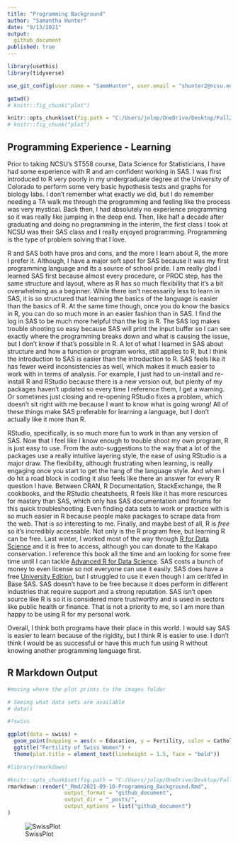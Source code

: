```yaml
---
title: "Programming Background"
author: "Samantha Hunter"
date: "9/13/2021"
output: 
  github_document
published: true
---
```


```r
library(usethis)
library(tidyverse)

use_git_config(user.name = "SammHunter", user.email = "shunter2@ncsu.edu")

getwd()
# knitr::fig_chunk("plot")

knitr::opts_chunk$set(fig.path = "C:/Users/jolop/OneDrive/Desktop/Fall21/ST558/sammhunter.github.io/images/")
# knitr::fig_chunk("plot")

```

## Programming Experience - Learning

Prior to taking NCSU's ST558 course, Data Science for Statisticians, I have had some experience with R and am confident working in SAS. I was first introduced to R very poorly in my undergraduate degree at the University of Colorado to perform some very basic hypothesis tests and graphs for biology labs. I don't remember what exactly we did, but I do remember needing a TA walk me through the programming and feeling like the process was very mystical. Back then, I had absolutely no experience programming so it was really like jumping in the deep end. Then, like half a decade after graduating and doing no programming in the interim, the first class I took at NCSU was their SAS class and I really enjoyed programming. Programming is the type of problem solving that I love.

R and SAS both have pros and cons, and the more I learn about R, the more I prefer it. Although, I have a major soft spot for SAS because it was my first programming language and its a source of school pride. I am really glad I learned SAS first because almost every procedure, or PROC step, has the same structure and layout, where as R has so much flexibility that it's a bit overwhelming as a beginner. While there isn't necessarily less to learn in SAS, it is so structured that learning the basics of the language is easier than the basics of R. At the same time though, once you do know the basics in R, you can do so much more in an easier fashion than in SAS. I find the log in SAS to be much more helpful than the log in R. The SAS log makes trouble shooting so easy because SAS will print the input buffer so I can see exactly where the programming breaks down and what is causing the issue, but I don't know if that's possible in R. A lot of what I learned in SAS about structure and how a function or program works, still applies to R, but I think the introduction to SAS is easier than the introduction to R. SAS feels like it has fewer weird inconsistencies as well, which makes it much easier to work with in terms of analysis. For example, I just had to un-install and re-install R and RStudio because there is a new version out, but plenty of my packages haven't updated so every time I reference them, I get a warning. Or sometimes just closing and re-opening RStudio fixes a problem, which doesn't sit right with me because I want to know what is going wrong! All of these things make SAS preferable for learning a language, but I don't actually like it more than R.

RStudio, specifically, is so much more fun to work in than any version of SAS. Now that I feel like I know enough to trouble shoot my own program, R is just easy to use. From the auto-suggestions to the way that a lot of the packages use a really intuitive layering style, the ease of using RStudio is a major draw. The flexibility, although frustrating when learning, is really engaging once you start to get the hang of the language style. And when I do hit a road block in coding it also feels like there an answer for every R question I have. Between CRAN, R Documentation, StackExchange, the R cookbooks, and the RStudio cheatsheets, R feels like it has more resources for mastery than SAS, which only has SAS documentation and forums for this quick troubleshooting. Even finding data sets to work or practice with is so much easier in R because people make packages to scrape data from the web. That is *so* interesting to me. Finally, and maybe best of all, R is *free* so it's incredibly accessable. Not only is the R program free, but learning R can be free. Last winter, I worked most of the way through [R for Data Science](https://r4ds.had.co.nz/) and it is free to access, although you can donate to the Kakapo conservation. I reference this book all the time and am looking for some free time until I can tackle [Advanced R for Data Science](https://adv-r.hadley.nz/). SAS costs a bunch of money to even license so not everyone can use it easily. SAS does have a free [University Edition](https://www.sas.com/en_au/offers/why-learn-sas-lp/thank-you/thky-banner.html), but I struggled to use it even though I am ceritifed in Base SAS. SAS doesn't have to be free because it does perform in different industries that require support and a strong reputation. SAS isn't open source like R is so it is considered more trustworthy and is used in sectors like public health or finance. That is not a priority to me, so I am more than happy to be using R for my personal work.

Overall, I think both programs have their place in this world. I would say SAS is easier to learn because of the rigidity, but I think R is easier to use. I don't think I would be as successful or have this much fun using R without knowing another programming language first. 


## R Markdown Output
```r
#moving where the plot prints to the images folder

# Seeing what data sets are available
# data()

#?swiss

ggplot(data = swiss) +
  geom_point(mapping = aes(x = Education, y = Fertility, color = Catholic)) +
  ggtitle("Fertility of Swiss Women") +
  theme(plot.title = element_text(lineheight = 1.5, face = "bold"))
```


```r
#library(rmarkdown)

#knitr::opts_chunk$set(fig.path = "C:/Users/jolop/OneDrive/Desktop/Fall21/ST558/sammhunter.github.io/images/")
rmarkdown::render("_Rmd/2021-09-10-Programming_Background.Rmd",
                  output_format = "github_document",
                  output_dir = "_posts/",
                  output_options = list("github_document")
)
```
![SwissPlot](https://raw.githubusercontent.com/sammhunter/sammhunter.github.io/master/images/plot-1.png)
